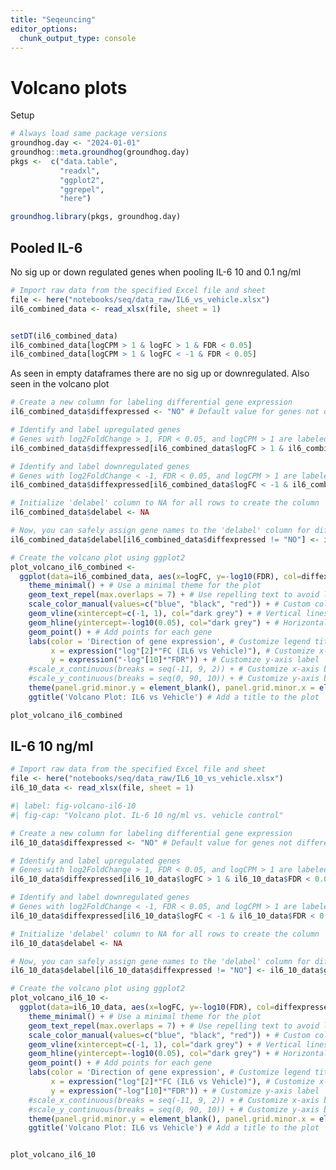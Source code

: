 ```yaml
---
title: "Seqeuncing"
editor_options: 
  chunk_output_type: console
---
```

# Volcano plots

Setup
```r
# Always load same package versions
groundhog.day <- "2024-01-01"
groundhog::meta.groundhog(groundhog.day) 
pkgs <-  c("data.table",
           "readxl",
           "ggplot2",
           "ggrepel",
           "here")

groundhog.library(pkgs, groundhog.day)
```


## Pooled IL-6 
No sig up or down regulated genes when pooling IL-6 10 and 0.1 ng/ml
```r
# Import raw data from the specified Excel file and sheet
file <- here("notebooks/seq/data_raw/IL6_vs_vehicle.xlsx")
il6_combined_data <- read_xlsx(file, sheet = 1)


setDT(il6_combined_data)
il6_combined_data[logCPM > 1 & logFC > 1 & FDR < 0.05]
il6_combined_data[logCPM > 1 & logFC < -1 & FDR < 0.05]
```
As seen in empty dataframes there are no sig up or downregulated.
Also seen in the volcano plot


```r
# Create a new column for labeling differential gene expression
il6_combined_data$diffexpressed <- "NO" # Default value for genes not differentially expressed

# Identify and label upregulated genes
# Genes with log2FoldChange > 1, FDR < 0.05, and logCPM > 1 are labeled as "UP"
il6_combined_data$diffexpressed[il6_combined_data$logFC > 1 & il6_combined_data$FDR < 0.05 & il6_combined_data$logCPM > 1] <- "UP"

# Identify and label downregulated genes
# Genes with log2FoldChange < -1, FDR < 0.05, and logCPM > 1 are labeled as "DOWN"
il6_combined_data$diffexpressed[il6_combined_data$logFC < -1 & il6_combined_data$FDR < 0.05 & il6_combined_data$logCPM > 1] <- "DOWN"

# Initialize 'delabel' column to NA for all rows to create the column
il6_combined_data$delabel <- NA

# Now, you can safely assign gene names to the 'delabel' column for differentially expressed genes
il6_combined_data$delabel[il6_combined_data$diffexpressed != "NO"] <- il6_combined_data$genes[il6_combined_data$diffexpressed != "NO"]
```

```r

# Create the volcano plot using ggplot2
plot_volcano_il6_combined <- 
  ggplot(data=il6_combined_data, aes(x=logFC, y=-log10(FDR), col=diffexpressed, label=delabel)) + 
    theme_minimal() + # Use a minimal theme for the plot
    geom_text_repel(max.overlaps = 7) + # Use repelling text to avoid label overlap
    scale_color_manual(values=c("blue", "black", "red")) + # Custom colors for differential expression
    geom_vline(xintercept=c(-1, 1), col="dark grey") + # Vertical lines for fold change thresholds
    geom_hline(yintercept=-log10(0.05), col="dark grey") + # Horizontal line for FDR threshold
    geom_point() + # Add points for each gene
    labs(color = 'Direction of gene expression', # Customize legend title
         x = expression("log"[2]*"FC (IL6 vs Vehicle)"), # Customize x-axis label
         y = expression("-log"[10]*"FDR")) + # Customize y-axis label
    #scale_x_continuous(breaks = seq(-11, 9, 2)) + # Customize x-axis breaks
    #scale_y_continuous(breaks = seq(0, 90, 10)) + # Customize y-axis breaks
    theme(panel.grid.minor.y = element_blank(), panel.grid.minor.x = element_blank())+ # Adjust minor grid lines
    ggtitle('Volcano Plot: IL6 vs Vehicle') # Add a title to the plot

plot_volcano_il6_combined

```

## IL-6 10 ng/ml

```r
# Import raw data from the specified Excel file and sheet
file <- here("notebooks/seq/data_raw/IL6_10_vs_vehicle.xlsx")
il6_10_data <- read_xlsx(file, sheet = 1)
```


```r
#| label: fig-volcano-il6-10
#| fig-cap: "Volcano plot. IL-6 10 ng/ml vs. vehicle control"

# Create a new column for labeling differential gene expression
il6_10_data$diffexpressed <- "NO" # Default value for genes not differentially expressed

# Identify and label upregulated genes
# Genes with log2FoldChange > 1, FDR < 0.05, and logCPM > 1 are labeled as "UP"
il6_10_data$diffexpressed[il6_10_data$logFC > 1 & il6_10_data$FDR < 0.05 & il6_10_data$logCPM > 1] <- "UP"

# Identify and label downregulated genes
# Genes with log2FoldChange < -1, FDR < 0.05, and logCPM > 1 are labeled as "DOWN"
il6_10_data$diffexpressed[il6_10_data$logFC < -1 & il6_10_data$FDR < 0.05 & il6_10_data$logCPM > 1] <- "DOWN"

# Initialize 'delabel' column to NA for all rows to create the column
il6_10_data$delabel <- NA

# Now, you can safely assign gene names to the 'delabel' column for differentially expressed genes
il6_10_data$delabel[il6_10_data$diffexpressed != "NO"] <- il6_10_data$genes[il6_10_data$diffexpressed != "NO"]

# Create the volcano plot using ggplot2
plot_volcano_il6_10 <- 
  ggplot(data=il6_10_data, aes(x=logFC, y=-log10(FDR), col=diffexpressed, label=delabel)) + 
    theme_minimal() + # Use a minimal theme for the plot
    geom_text_repel(max.overlaps = 7) + # Use repelling text to avoid label overlap
    scale_color_manual(values=c("blue", "black", "red")) + # Custom colors for differential expression
    geom_vline(xintercept=c(-1, 1), col="dark grey") + # Vertical lines for fold change thresholds
    geom_hline(yintercept=-log10(0.05), col="dark grey") + # Horizontal line for FDR threshold
    geom_point() + # Add points for each gene
    labs(color = 'Direction of gene expression', # Customize legend title
         x = expression("log"[2]*"FC (IL6 vs Vehicle)"), # Customize x-axis label
         y = expression("-log"[10]*"FDR")) + # Customize y-axis label
    #scale_x_continuous(breaks = seq(-11, 9, 2)) + # Customize x-axis breaks
    #scale_y_continuous(breaks = seq(0, 90, 10)) + # Customize y-axis breaks
    theme(panel.grid.minor.y = element_blank(), panel.grid.minor.x = element_blank())+ # Adjust minor grid lines
    ggtitle('Volcano Plot: IL6 vs Vehicle') # Add a title to the plot


plot_volcano_il6_10
```

